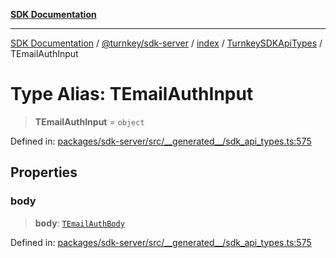 [**SDK Documentation**](../../../../../../README.mdx)

***

[SDK Documentation](../../../../../../packages.mdx) / [@turnkey/sdk-server](../../../../README.mdx) / [index](../../../README.mdx) / [TurnkeySDKApiTypes](../README.mdx) / TEmailAuthInput

# Type Alias: TEmailAuthInput

> **TEmailAuthInput** = `object`

Defined in: [packages/sdk-server/src/\_\_generated\_\_/sdk\_api\_types.ts:575](https://github.com/tkhq/sdk/blob/fd49bfe86475c8603b3eb385aa101efa36fa32fc/packages/sdk-server/src/__generated__/sdk_api_types.ts#L575)

## Properties

### body

> **body**: [`TEmailAuthBody`](TEmailAuthBody.mdx)

Defined in: [packages/sdk-server/src/\_\_generated\_\_/sdk\_api\_types.ts:575](https://github.com/tkhq/sdk/blob/fd49bfe86475c8603b3eb385aa101efa36fa32fc/packages/sdk-server/src/__generated__/sdk_api_types.ts#L575)
